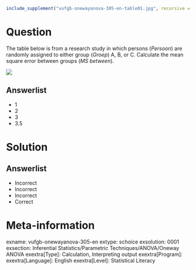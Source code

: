 ```{r, echo = FALSE, results = "hide"}
include_supplement("vufgb-onewayanova-305-en-table01.jpg", recursive = TRUE)
```

Question
========

The table below is from a research study in which persons (*Persoon*) are randomly assigned to either group (*Groep*) A, B, or C. Calculate the mean square error between groups (*MS between*).

![](vufgb-onewayanova-305-en-table01.jpg)
  
Answerlist
----------
* 1
* 2
* 3
* 3.5

Solution
========

Answerlist
----------
* Incorrect
* Incorrect
* Incorrect
* Correct

Meta-information
================
exname: vufgb-onewayanova-305-en
extype: schoice
exsolution: 0001
exsection: Inferential Statistics/Parametric Techniques/ANOVA/Oneway ANOVA
exextra[Type]: Calculation, Interpreting output
exextra[Program]: 
exextra[Language]: English
exextra[Level]: Statistical Literacy